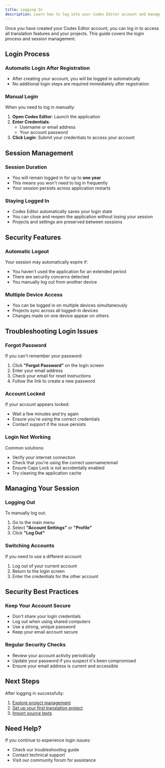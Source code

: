 ```yaml
---
title: Logging In
description: Learn how to log into your Codex Editor account and manage your session
---
```



Once you have created your Codex Editor account, you can log in to access all translation features and your projects. This guide covers the login process and session management.

## Login Process

<LoomVideo videoId="2069f6f2e88e462493e3c1a46a23cdb2" timestamp={84} title="Logging In" />

### Automatic Login After Registration
- After creating your account, you will be logged in automatically
- No additional login steps are required immediately after registration

### Manual Login
When you need to log in manually:

1. **Open Codex Editor**: Launch the application
2. **Enter Credentials**: 
   - Username or email address
   - Your account password
3. **Click Login**: Submit your credentials to access your account

## Session Management

### Session Duration
- You will remain logged in for up to **one year**
- This means you won't need to log in frequently
- Your session persists across application restarts

### Staying Logged In
- Codex Editor automatically saves your login state
- You can close and reopen the application without losing your session
- Projects and settings are preserved between sessions

## Security Features

### Automatic Logout
Your session may automatically expire if:
- You haven't used the application for an extended period
- There are security concerns detected
- You manually log out from another device

### Multiple Device Access
- You can be logged in on multiple devices simultaneously
- Projects sync across all logged-in devices
- Changes made on one device appear on others

## Troubleshooting Login Issues

### Forgot Password
If you can't remember your password:
1. Click **"Forgot Password"** on the login screen
2. Enter your email address
3. Check your email for reset instructions
4. Follow the link to create a new password

### Account Locked
If your account appears locked:
- Wait a few minutes and try again
- Ensure you're using the correct credentials
- Contact support if the issue persists

### Login Not Working
Common solutions:
- Verify your internet connection
- Check that you're using the correct username/email
- Ensure Caps Lock is not accidentally enabled
- Try clearing the application cache

## Managing Your Session

### Logging Out
To manually log out:
1. Go to the main menu
2. Select **"Account Settings"** or **"Profile"**
3. Click **"Log Out"**

### Switching Accounts
If you need to use a different account:
1. Log out of your current account
2. Return to the login screen
3. Enter the credentials for the other account

## Security Best Practices

### Keep Your Account Secure
- Don't share your login credentials
- Log out when using shared computers
- Use a strong, unique password
- Keep your email account secure

### Regular Security Checks
- Review your account activity periodically
- Update your password if you suspect it's been compromised
- Ensure your email address is current and accessible

## Next Steps

After logging in successfully:

1. [Explore project management](/getting-started/creating-project)
2. [Set up your first translation project](/getting-started/setting-languages)
3. [Import source texts](/getting-started/importing-texts)

## Need Help?

If you continue to experience login issues:
- Check our troubleshooting guide
- Contact technical support
- Visit our community forum for assistance 
